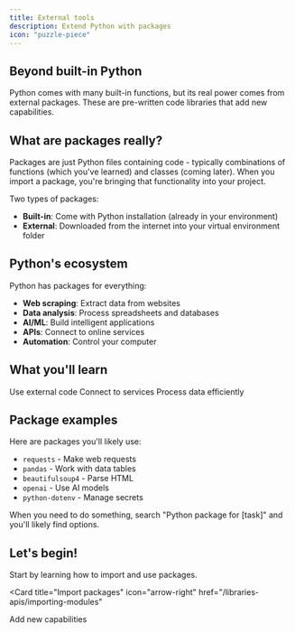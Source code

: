 ```yaml
---
title: External tools
description: Extend Python with packages
icon: "puzzle-piece"
---
```


## Beyond built-in Python

Python comes with many built-in functions, but its real power comes from external packages. These are pre-written code libraries that add new capabilities.

## What are packages really?

Packages are just Python files containing code - typically combinations of functions (which you've learned) and classes (coming later). When you import a package, you're bringing that functionality into your project.

Two types of packages:
- **Built-in**: Come with Python installation (already in your environment)
- **External**: Downloaded from the internet into your virtual environment folder

## Python's ecosystem

Python has packages for everything:
- **Web scraping**: Extract data from websites
- **Data analysis**: Process spreadsheets and databases
- **AI/ML**: Build intelligent applications
- **APIs**: Connect to online services
- **Automation**: Control your computer

## What you'll learn

<CardGroup cols={3}>
  <Card title="Import packages" icon="download" href="/libraries-apis/importing-modules">
    Use external code
  </Card>
  <Card title="Work with APIs" icon="globe" href="/libraries-apis/working-with-apis">
    Connect to services
  </Card>
  <Card title="Working with data" icon="database" href="/libraries-apis/working-with-data">
    Process data efficiently
  </Card>
</CardGroup>

## Package examples

Here are packages you'll likely use:
- `requests` - Make web requests
- `pandas` - Work with data tables
- `beautifulsoup4` - Parse HTML
- `openai` - Use AI models
- `python-dotenv` - Manage secrets

<Tip>
  When you need to do something, search "Python package for [task]" and you'll likely find options.
</Tip>

## Let's begin!

Start by learning how to import and use packages.

<Card
  title="Import packages"
  icon="arrow-right"
  href="/libraries-apis/importing-modules"
>
  Add new capabilities
</Card>